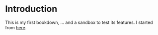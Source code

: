 # Introduction

This is my first bookdown, ... and a sandbox to test its features. I started from [here](http://seankross.com/2016/11/17/How-to-Start-a-Bookdown-Book.html).


